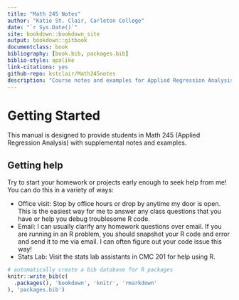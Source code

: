 ```yaml
--- 
title: "Math 245 Notes"
author: "Katie St. Clair, Carleton College"
date: "`r Sys.Date()`"
site: bookdown::bookdown_site
output: bookdown::gitbook
documentclass: book
bibliography: [book.bib, packages.bib]
biblio-style: apalike
link-citations: yes
github-repo: kstclair/Math245notes
description: "Course notes and examples for Applied Regression Analysis"
---
```


# Getting Started {-#Getting-Started}


This manual is designed to provide students in Math 245 (Applied Regression Analysis) with supplemental notes and examples. 

## Getting help {-}

Try to start your homework or projects early enough to seek help from me! You can do this in a variety of ways:

- Office visit: Stop by office hours or drop by anytime my door is open. This is the easiest way for me to answer any class questions that you have or help you debug troublesome R code.
- Email: I can usually clarify any homework questions over email. If you are running in an R problem, you should snapshot your R code and error and send it to me via email. I can often figure out your code issue this way!
- Stats Lab: Visit the stats lab assistants in CMC 201 for help using R.

```r
# automatically create a bib database for R packages
knitr::write_bib(c(
  .packages(), 'bookdown', 'knitr', 'rmarkdown'
), 'packages.bib')
```

